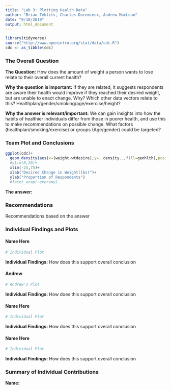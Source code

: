```yaml
---
title: "Lab 3: Plotting Health Data"
author: "Brian Teklits, Charles Doremieux, Andrew MacLean"               #add your names
date: "9/10/2019"
output: html_document
---
```

```r
library(tidyverse)
source("http://www.openintro.org/stat/data/cdc.R")
cdc <- as_tibble(cdc)
```

### The Overall Question

**The Question:** How does the amount of weight a person wants to lose relate to their overall current health? 

**Why the question is important:** If they are related, it suggests respondents are aware their health would improve if they reached their desired weight, but are unable to enact change. Why? Which other data vectors relate to this? Healthplan/gender/smoking/age/exercise/height?

**Why the answer is relevant/important:** We can gain insights into how the habits of healthier individuals differ from those in poorer health, and use this to make recommendations on possible change. What factors (healthplan/smoking/exercise) or groups (Age/gender) could be targeted? 

### Team Plot and Conclusions


```r
ggplot(cdc)+
  geom_density(aes(x=(weight-wtdesire),y=..density..,fill=genhlth),position="stack")+
  #ylim(0,20)+
  xlim(-25,75)+
  xlab("Desired Change in Weight(lbs)")+
  ylab("Proportion of Respondents")
  #facet_wrap(~exerany)
```


**The answer:**

### Recommendations 

Recommendations based on the answer

### Individual Findings and Plots

#### Name Here

```r
# Individual Plot
```

**Individual Findings:**
How does this support overall conclusion

#### Andrew

```r
# Andrew's Plot


```

**Individual Findings:**
How does this support overall conclusion

#### Name Here

```r
# Individual Plot
```

**Individual Findings:**
How does this support overall conclusion

#### Name Here

```r
# Individual Plot
```

**Individual Findings:**
How does this support overall conclusion
 
### Summary of Individual Contributions

**Name:**

